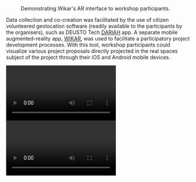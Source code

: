<Figure src="/assets/content/assets/en/resources/events/use-of-ict-for-community-building-actions-towards-the-reactivation-of-urban-heritagescapes-in-south-european-cities/sessions/4/demo-1.png">
  Demonstrating Wikar's AR interface to workshop participants.
</Figure>

Data collection and co-creation was facilitated by the use of citizen volunteered geolocation software (readily available to the participants by the organisers), such as DEUSTO Tech [DARIAH](https://play.google.com/store/apps/details?id=mobility.deustotech.dariah_android) app. A separate mobile augmented-reality app, [WIKAR](http://wikar.co/), was used to facilitate a participatory project development processes. With this tool, workshop participants could visualize various project proposals directly projected in the real spaces subject of the project through their iOS and Android mobile devices.

<Video provider="youtube" id="HPZPO5Xp7hU">
  Video recording of Wikar AR proposal visualization on site.
</Video>

<Video provider="youtube" id="XQfSdYfbdkw">
  Presentation by Colter Wehmeier
</Video>
